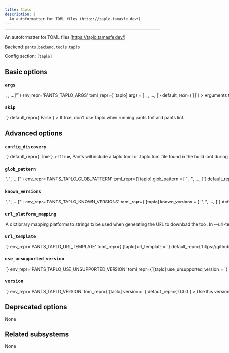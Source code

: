 ```yaml
---
title: taplo
description: |
  An autoformatter for TOML files (https://taplo.tamasfe.dev/)
---
```



---

An autoformatter for TOML files (https://taplo.tamasfe.dev/)

Backend: <span className="color--primary">`pants.backend.tools.taplo`</span>

Config section: <span className="color--primary">`[taplo]`</span>

<span className={styles.options}>

## Basic options

### `args`

<Option
  cli_repr={`--taplo-args="[<shell_str>, <shell_str>, ...]"`}
  env_repr='PANTS_TAPLO_ARGS'
  toml_repr={`[taplo]
args = [
    <shell_str>,
    <shell_str>,
    ...,
]`}
  default_repr={`[]`}
>

Arguments to pass directly to Taplo, e.g. `--taplo-args='--option=align_entries=false'`.

</Option>

### `skip`

<Option
  cli_repr={`--[no-]taplo-skip`}
  env_repr='PANTS_TAPLO_SKIP'
  toml_repr={`[taplo]
skip = <bool>`}
  default_repr={`False`}
>

If true, don&#x27;t use Taplo when running `pants fmt` and `pants lint`.

</Option>

## Advanced options

### `config_discovery`

<Option
  cli_repr={`--[no-]taplo-config-discovery`}
  env_repr='PANTS_TAPLO_CONFIG_DISCOVERY'
  toml_repr={`[taplo]
config_discovery = <bool>`}
  default_repr={`True`}
>

If true, Pants will include a `taplo.toml` or `.taplo.toml` file found in the build root during a run.

</Option>

### `glob_pattern`

<Option
  cli_repr={`--taplo-glob-pattern="['<str>', '<str>', ...]"`}
  env_repr='PANTS_TAPLO_GLOB_PATTERN'
  toml_repr={`[taplo]
glob_pattern = [
    '<str>',
    '<str>',
    ...,
]`}
  default_repr={`[\n  "**/*.toml",\n  "!.taplo.toml",\n  "!taplo.toml"\n]`}
>

A list of glob patterns of files to include/exclude in formatting relative to the build root. Leading exclamation points exclude an item from formatting.

Example:

```
["**/*.toml", "**/pyproject.toml", "!pyproject.toml"]
```

The default includes all files with a `.toml` extension recursively and excludes `.taplo.toml` or `taplo.toml` files in the build root.

</Option>

### `known_versions`

<Option
  cli_repr={`--taplo-known-versions="['<str>', '<str>', ...]"`}
  env_repr='PANTS_TAPLO_KNOWN_VERSIONS'
  toml_repr={`[taplo]
known_versions = [
    '<str>',
    '<str>',
    ...,
]`}
  default_repr={`[\n  "0.8.0|macos_arm64|79c1691c3c46be981fa0cec930ec9a6d6c4ffd27272d37d1885514ce59bd8ccf|3661689",\n  "0.8.0|macos_x86_64|a1917f1b9168cb4f7d579422dcdf9c733028d873963d8fa3a6f499e41719c502|3926263",\n  "0.8.0|linux_arm64|a6a94482f125c21090593f94cad23df099c4924f5b9620cda4a8653527c097a1|3995383",\n  "0.8.0|linux_x86_64|3703294fac37ca9a9f76308f9f98c3939ccb7588f8972acec68a48d7a10d8ee5|4123593"\n]`}
>

Known versions to verify downloads against.

Each element is a pipe-separated string of `version|platform|sha256|length` or
`version|platform|sha256|length|url_override`, where:

- `version` is the version string
- `platform` is one of `[linux_arm64,linux_x86_64,macos_arm64,macos_x86_64]`
- `sha256` is the 64-character hex representation of the expected sha256
  digest of the download file, as emitted by `shasum -a 256`
- `length` is the expected length of the download file in bytes, as emitted by
  `wc -c`
- (Optional) `url_override` is a specific url to use instead of the normally
  generated url for this version

E.g., `3.1.2|macos_x86_64|6d0f18cd84b918c7b3edd0203e75569e0c7caecb1367bbbe409b44e28514f5be|42813`.
and `3.1.2|macos_arm64 |aca5c1da0192e2fd46b7b55ab290a92c5f07309e7b0ebf4e45ba95731ae98291|50926|https://example.mac.org/bin/v3.1.2/mac-aarch64-v3.1.2.tgz`.

Values are space-stripped, so pipes can be indented for readability if necessary.

</Option>

### `url_platform_mapping`

<Option
  cli_repr={`--taplo-url-platform-mapping="{'key1': val1, 'key2': val2, ...}"`}
  env_repr='PANTS_TAPLO_URL_PLATFORM_MAPPING'
  toml_repr={`[taplo.url_platform_mapping]
key1 = val1
key2 = val2
...`}
  default_repr={`{\n  "linux_arm64": "linux-aarch64",\n  "linux_x86_64": "linux-x86_64",\n  "macos_arm64": "darwin-aarch64",\n  "macos_x86_64": "darwin-x86_64"\n}`}
>

A dictionary mapping platforms to strings to be used when generating the URL to download the tool.

In `--url-template`, anytime the `{platform}` string is used, Pants will determine the current platform, and substitute `{platform}` with the respective value from your dictionary.

For example, if you define `{"macos_x86_64": "apple-darwin", "linux_x86_64": "unknown-linux"}`, and run Pants on Linux with an intel architecture, then `{platform}` will be substituted in the `--url-template` option with `unknown-linux`.

</Option>

### `url_template`

<Option
  cli_repr={`--taplo-url-template=<str>`}
  env_repr='PANTS_TAPLO_URL_TEMPLATE'
  toml_repr={`[taplo]
url_template = <str>`}
  default_repr={`https://github.com/tamasfe/taplo/releases/download/{version}/taplo-{platform}.gz`}
>

URL to download the tool, either as a single binary file or a compressed file (e.g. zip file). You can change this to point to your own hosted file, e.g. to work with proxies or for access via the filesystem through a `file:$abspath` URL (e.g. `file:/this/is/absolute`, possibly by [templating the buildroot in a config file](https://www.pantsbuild.org/2.23/docs/using-pants/key-concepts/options#config-file-entries)).

Use `{version}` to have the value from `--version` substituted, and `{platform}` to have a value from `--url-platform-mapping` substituted in, depending on the current platform. For example, https://github.com/.../protoc-&#123;version&#125;-&#123;platform&#125;.zip.

</Option>

### `use_unsupported_version`

<Option
  cli_repr={`--taplo-use-unsupported-version=<UnsupportedVersionUsage>`}
  env_repr='PANTS_TAPLO_USE_UNSUPPORTED_VERSION'
  toml_repr={`[taplo]
use_unsupported_version = <UnsupportedVersionUsage>`}
  one_of='error, warning'
  default_repr={`error`}
>

What action to take in case the requested version of Taplo is not supported.

Supported Taplo versions: unspecified

</Option>

### `version`

<Option
  cli_repr={`--taplo-version=<str>`}
  env_repr='PANTS_TAPLO_VERSION'
  toml_repr={`[taplo]
version = <str>`}
  default_repr={`0.8.0`}
>

Use this version of Taplo.

</Option>

## Deprecated options

None

## Related subsystems

None

</span>
